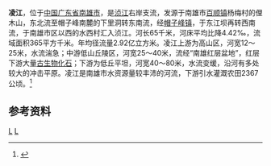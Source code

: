 {{Otheruses|凌江|other=同名或類似名的其它條目描述}}
{{Infobox River
  | river_name      = 凌江
  | image_name      =
  | image_size      = 
  | caption         = 
  | origin          = [[广东省|广东省]][[南雄市|南雄市]][[百顺镇|百顺镇]]杨梅村俚木山
  | mouth           = 广东省南雄市[[雄州街道_(南雄市)|雄州街道]]水西村[[浈江_(河流)|浈江]]
  | basin_countries = 广东南雄市
  | length          = 65 km
  | elevation       = 
  | mouth_elevation = 
  | discharge       = 
  | watershed       = 365 km<sup>2</sup>
}}
<mapframe latitude="25.1216" longitude="114.281" zoom="15" width="280" height="300" align="right" />
'''凌江'''，位于[[中国|中国]][[广东省|广东省]][[南雄市|南雄市]]，是[[浈江_(河流)|浈江]]右岸支流，发源于南雄市[[百顺镇|百顺镇]]杨梅村的俚木山，东北流至帽子峰南麓的下里洞转东南流，经[[帽子峰镇|帽子峰镇]]，于东江坝再转西南流，于南雄市区以西的水西村汇入浈江。河长65千米，河床平均比降4.42‰，流域面积365平方千米。年均径流量2.92亿立方米。凌江上游为高山区，河宽12～25米，水流湍急；中游低山丘陵区，河宽25～40米，流经“南雄红层盆地”，红层下游大量[[古生物|古生物]][[化石|化石]]；下游为低丘平坦，河宽40～80米，水流变缓，沿河有多处较大的冲击平原。凌江是南雄市水资源量较丰沛的河流，下游引水灌溉农田2367公顷。<ref name="中国河湖大典">{{cite book zh |author=《[[中国河湖大典|中国河湖大典]]》编纂委员会 |title=《中国河湖大典·珠江卷》 |format=M |edition=1 |location=北京 |publisher=中国水利水电出版社 |date=2013年1月 |pages=209页 |id= ISBN 978-7-5170-0561-2}}</ref>

==参考资料==
{{reflist}}

[[Category:北江水系|L]]
[[Category:广东河流|L]]